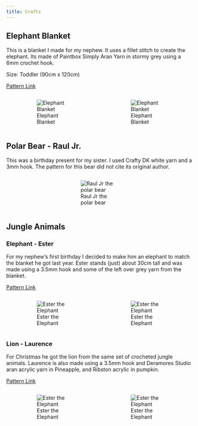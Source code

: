 ```yaml
---
title: Crafts
---
```


## Elephant Blanket

This is a blanket I made for my nephew. It uses a fillet stitch to create the elephant. Its made of Paintbox Simply Aran Yarn in stormy grey using a 6mm crochet hook.

Size: Toddler (90cm x 120cm)

::: mb-3
<a class="btn btn-primary" href="https://www.etsy.com/uk/listing/625691274/filet-elephant-blanket-crochet-pattern">Pattern Link</a>
:::

::: columns
::: {.column width="5%"}
:::

::: {.column width="40%"}
![Elephant Blanket](Images/Crafts/MGB_Blanket.jpeg)
:::

::: {.column width="10%"}
:::

::: {.column width="40%"}
![Elephant Blanket](Images/Crafts/MGB_Blanket_Folded.jpeg)
:::

::: {.column width="5%"}
:::
:::

## Polar Bear - Raul Jr.

This was a birthday present for my sister. I used Crafty DK white yarn and a 3mm hook. The pattern for this bear did not cite its original author.

::: columns
::: {.column width="30%"}
:::

::: {.column width="40%"}
![Raul Jr the polar bear](Images/Crafts/Polar_Bear.jpg)
:::

::: {.column width="30%"}
:::
:::

## Jungle Animals

### Elephant - Ester

For my nephew's first birthday I decided to make him an elephant to match the blanket he got last year. Ester stands (just) about 30cm tall and was made using a 3.5mm hook and some of the left over grey yarn from the blanket.

::: mb-3
<a class="btn btn-primary" href="https://jesshuff.com/esther-elephant-free-amigurumi-pattern">Pattern Link</a>
:::

::: columns
::: {.column width="5%"}
:::

::: {.column width="40%"}
![Ester the Elephant](Images/Crafts/Ester-1.jpeg)
:::

::: {.column width="10%"}
:::

::: {.column width="40%"}
![Ester the Elephant](Images/Crafts/Ester-2.jpeg)
:::

::: {.column width="5%"}
:::
:::

### Lion - Laurence

For Christmas he got the lion from the same set of crocheted jungle animals. Laurence is also made using a 3.5mm hook and Deramores Studio aran acrylic yarn in Pineapple, and Ribston acrylic in pumpkin.

::: mb-3
<a class="btn btn-primary" href="https://jesshuff.com/laurence-lion-free-amigurumi-pattern/">Pattern Link</a>
:::


::: columns
::: {.column width="5%"}
:::

::: {.column width="40%"}
![Ester the Elephant](Images/Crafts/Laurence-1.jpeg)
:::

::: {.column width="10%"}
:::

::: {.column width="40%"}
![Ester the Elephant](Images/Crafts/Laurence-2.jpeg)
:::

::: {.column width="5%"}
:::
:::